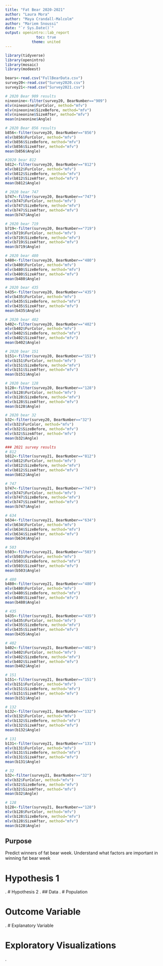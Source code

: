 ```yaml
---
title: "Fat Bear 2020-2021"
author: "Laura Mora"
author: "Maya Crandall-Malcolm"
author: "Mariem Snoussi"
date: "`r Sys.Date()`"
output: openintro::lab_report
              toc: true
            theme: united
---
```


```r
library(tidyverse)
library(openintro)
library(mosaic)
library(modeest)
```


```r
bears<-read.csv("FullBearData.csv")
survey20<-read.csv("Survey2020.csv")
survey21<-read.csv("Survey2021.csv")
```

```r
# 2020 Bear 909 results
nineonine<-filter(survey20, BearNumber=="909")
mlv(nineonine$FurColor, method="mfv")
mlv(nineonine$SizeBefore, method="mfv")
mlv(nineonine$SizeAfter, method="mfv")
mean(nineonine$Angle)

# 2020 Bear 856 results
b856<-filter(survey20, BearNumber=="856")
mlv(b856$FurColor, method="mfv")
mlv(b856$SizeBefore, method="mfv")
mlv(b856$SizeAfter, method="mfv")
mean(b856$Angle)

#2020 bear 812
b812<-filter(survey20, BearNumber=="812")
mlv(b812$FurColor, method="mfv")
mlv(b812$SizeBefore, method="mfv")
mlv(b812$SizeAfter, method="mfv")
mean(b812$Angle)

# 2020 bear 747
b747<-filter(survey20, BearNumber=="747")
mlv(b747$FurColor, method="mfv")
mlv(b747$SizeBefore, method="mfv")
mlv(b747$SizeAfter, method="mfv")
mean(b747$Angle)

# 2020 bear 719
b719<-filter(survey20, BearNumber=="719")
mlv(b719$FurColor, method="mfv")
mlv(b719$SizeBefore, method="mfv")
mlv(b719$SizeAfter, method="mfv")
mean(b719$Angle)

# 2020 bear 480
b480<-filter(survey20, BearNumber=="480")
mlv(b480$FurColor, method="mfv")
mlv(b480$SizeBefore, method="mfv")
mlv(b480$SizeAfter, method="mfv")
mean(b480$Angle)

# 2020 bear 435
b435<-filter(survey20, BearNumber=="435")
mlv(b435$FurColor, method="mfv")
mlv(b435$SizeBefore, method="mfv")
mlv(b435$SizeAfter, method="mfv")
mean(b435$Angle)

# 2020 bear 402
b402<-filter(survey20, BearNumber=="402")
mlv(b402$FurColor, method="mfv")
mlv(b402$SizeBefore, method="mfv")
mlv(b402$SizeAfter, method="mfv")
mean(b402$Angle)

# 2020 bear 151
b151<-filter(survey20, BearNumber=="151")
mlv(b151$FurColor, method="mfv")
mlv(b151$SizeBefore, method="mfv")
mlv(b151$SizeAfter, method="mfv")
mean(b151$Angle)

# 2020 bear 128
b128<-filter(survey20, BearNumber=="128")
mlv(b128$FurColor, method="mfv")
mlv(b128$SizeBefore, method="mfv")
mlv(b128$SizeAfter, method="mfv")
mean(b128$Angle)

# 2020 bear 32
b32<-filter(survey20, BearNumber=="32")
mlv(b32$FurColor, method="mfv")
mlv(b32$SizeBefore, method="mfv")
mlv(b32$SizeAfter, method="mfv")
mean(b32$Angle)
```

```r
### 2021 survey results
# 812
b812<-filter(survey21, BearNumber=="812")
mlv(b812$FurColor, method="mfv")
mlv(b812$SizeBefore, method="mfv")
mlv(b812$SizeAfter, method="mfv")
mean(b812$Angle)

# 747
b747<-filter(survey21, BearNumber=="747")
mlv(b747$FurColor, method="mfv")
mlv(b747$SizeBefore, method="mfv")
mlv(b747$SizeAfter, method="mfv")
mean(b747$Angle)

# 634
b634<-filter(survey21, BearNumber=="634")
mlv(b634$FurColor, method="mfv")
mlv(b634$SizeBefore, method="mfv")
mlv(b634$SizeAfter, method="mfv")
mean(b634$Angle)

# 503
b503<-filter(survey21, BearNumber=="503")
mlv(b503$FurColor, method="mfv")
mlv(b503$SizeBefore, method="mfv")
mlv(b503$SizeAfter, method="mfv")
mean(b503$Angle)

# 480
b480<-filter(survey21, BearNumber=="480")
mlv(b480$FurColor, method="mfv")
mlv(b480$SizeBefore, method="mfv")
mlv(b480$SizeAfter, method="mfv")
mean(b480$Angle)

# 435 
b435<-filter(survey21, BearNumber=="435")
mlv(b435$FurColor, method="mfv")
mlv(b435$SizeBefore, method="mfv")
mlv(b435$SizeAfter, method="mfv")
mean(b435$Angle)

# 402
b402<-filter(survey21, BearNumber=="402")
mlv(b402$FurColor, method="mfv")
mlv(b402$SizeBefore, method="mfv")
mlv(b402$SizeAfter, method="mfv")
mean(b402$Angle)

# 151
b151<-filter(survey21, BearNumber=="151")
mlv(b151$FurColor, method="mfv")
mlv(b151$SizeBefore, method="mfv")
mlv(b151$SizeAfter, method="mfv")
mean(b151$Angle)

# 132
b132<-filter(survey21, BearNumber=="132")
mlv(b132$FurColor, method="mfv")
mlv(b132$SizeBefore, method="mfv")
mlv(b132$SizeAfter, method="mfv")
mean(b132$Angle)

# 131
b131<-filter(survey21, BearNumber=="131")
mlv(b131$FurColor, method="mfv")
mlv(b131$SizeBefore, method="mfv")
mlv(b131$SizeAfter, method="mfv")
mean(b131$Angle)

# 32
b32<-filter(survey21, BearNumber=="32")
mlv(b32$FurColor, method="mfv")
mlv(b32$SizeBefore, method="mfv")
mlv(b32$SizeAfter, method="mfv")
mean(b32$Angle)

# 128
b128<-filter(survey21, BearNumber=="128")
mlv(b128$FurColor, method="mfv")
mlv(b128$SizeBefore, method="mfv")
mlv(b128$SizeAfter, method="mfv")
mean(b128$Angle)
```


## Purpose
Predict winners of fat bear week.
Understand what factors are important in winning fat bear week

# Hypothesis 1
.
# Hypothesis 2
.
## Data
.
# Population

# Outcome Variable
.
# Explanatory Variable


# Exploratory Visualizations
.

